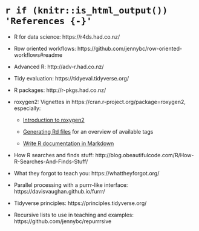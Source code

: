 # `r if (knitr::is_html_output()) 'References {-}'`

- R for data science: https://r4ds.had.co.nz/

- Row oriented workflows: https://github.com/jennybc/row-oriented-workflows#readme

- Advanced R: http://adv-r.had.co.nz/

- Tidy evaluation: https://tidyeval.tidyverse.org/

- R packages: http://r-pkgs.had.co.nz/

- roxygen2: Vignettes in https://cran.r-project.org/package=roxygen2, especially:

    - [Introduction to roxygen2](https://cran.r-project.org/web/packages/roxygen2/vignettes/roxygen2.html)

    - [Generating Rd files](https://cran.r-project.org/web/packages/roxygen2/vignettes/rd.html) for an overview of available tags

    - [Write R documentation in Markdown](https://cran.r-project.org/web/packages/roxygen2/vignettes/markdown.html)

- How R searches and finds stuff: http://blog.obeautifulcode.com/R/How-R-Searches-And-Finds-Stuff/

- What they forgot to teach you: https://whattheyforgot.org/

- Parallel processing with a purrr-like interface: https://davisvaughan.github.io/furrr/

- Tidyverse principles: https://principles.tidyverse.org/

- Recursive lists to use in teaching and examples: https://github.com/jennybc/repurrrsive
